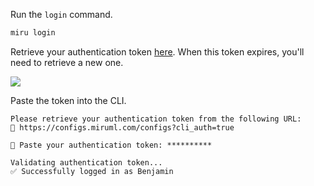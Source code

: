 Run the `login` command.

```bash
miru login
```

Retrieve your authentication token [here](https://configs.miruml.com/configs?cli_auth=true). When this token expires, you'll need to retrieve a new one.

<Frame>
    <img src="/images/getting-started/cli-token.png" style={{borderRadius: '16px'}} />
</Frame>

Paste the token into the CLI.

```
Please retrieve your authentication token from the following URL:
🔗 https://configs.miruml.com/configs?cli_auth=true

🔑 Paste your authentication token: **********

Validating authentication token...
✅ Successfully logged in as Benjamin
```